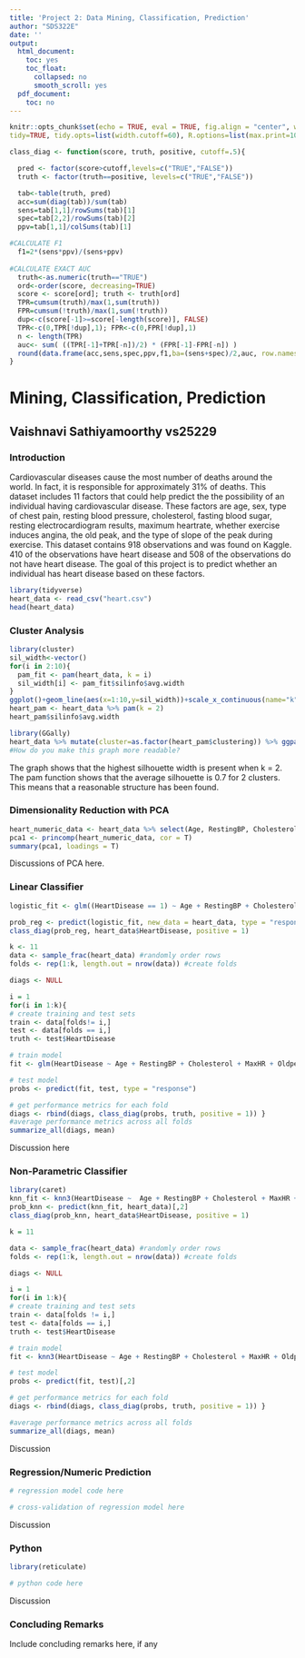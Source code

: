 ```yaml
---
title: 'Project 2: Data Mining, Classification, Prediction'
author: "SDS322E"
date: ''
output:
  html_document:
    toc: yes
    toc_float:
      collapsed: no
      smooth_scroll: yes
  pdf_document:
    toc: no
---
```


```r
knitr::opts_chunk$set(echo = TRUE, eval = TRUE, fig.align = "center", warning = F, message = F,
tidy=TRUE, tidy.opts=list(width.cutoff=60), R.options=list(max.print=100))

class_diag <- function(score, truth, positive, cutoff=.5){

  pred <- factor(score>cutoff,levels=c("TRUE","FALSE"))
  truth <- factor(truth==positive, levels=c("TRUE","FALSE"))

  tab<-table(truth, pred)
  acc=sum(diag(tab))/sum(tab)
  sens=tab[1,1]/rowSums(tab)[1]
  spec=tab[2,2]/rowSums(tab)[2]
  ppv=tab[1,1]/colSums(tab)[1]

#CALCULATE F1
  f1=2*(sens*ppv)/(sens+ppv)
  
#CALCULATE EXACT AUC
  truth<-as.numeric(truth=="TRUE")
  ord<-order(score, decreasing=TRUE)
  score <- score[ord]; truth <- truth[ord]
  TPR=cumsum(truth)/max(1,sum(truth))
  FPR=cumsum(!truth)/max(1,sum(!truth))
  dup<-c(score[-1]>=score[-length(score)], FALSE)
  TPR<-c(0,TPR[!dup],1); FPR<-c(0,FPR[!dup],1)
  n <- length(TPR)
  auc<- sum( ((TPR[-1]+TPR[-n])/2) * (FPR[-1]-FPR[-n]) )
  round(data.frame(acc,sens,spec,ppv,f1,ba=(sens+spec)/2,auc, row.names = "Metrics"),4)
}
```

# Mining, Classification, Prediction

## Vaishnavi Sathiyamoorthy vs25229

### Introduction 

Cardiovascular diseases cause the most number of deaths around the world. In fact, it is responsible for approximately 31% of deaths. This dataset includes 11 factors that could help predict the the possibility of an individual having cardiovascular disease. These factors are age, sex, type of chest pain, resting blood pressure, cholesterol, fasting blood sugar, resting electrocardiogram results, maximum heartrate, whether exercise induces angina, the old peak, and the type of slope of the peak during exercise. This dataset contains 918 observations and was found on Kaggle. 410 of the observations have heart disease and 508 of the observations do not have heart disease. The goal of this project is to predict whether an individual has heart disease based on these factors. 

```R
library(tidyverse)
heart_data <- read_csv("heart.csv")
head(heart_data) 
```

### Cluster Analysis

```R
library(cluster)
sil_width<-vector()
for(i in 2:10){  
  pam_fit <- pam(heart_data, k = i)  
  sil_width[i] <- pam_fit$silinfo$avg.width  
}
ggplot()+geom_line(aes(x=1:10,y=sil_width))+scale_x_continuous(name="k",breaks=1:10)
heart_pam <- heart_data %>% pam(k = 2)
heart_pam$silinfo$avg.width

library(GGally)
heart_data %>% mutate(cluster=as.factor(heart_pam$clustering)) %>% ggpairs(cols = 1:12, aes(color = cluster))
#How do you make this graph more readable?
```

The graph shows that the highest silhouette width is present when k = 2. The pam function shows that the average silhouette is 0.7 for 2 clusters. This means that a reasonable structure has been found.
    
    
### Dimensionality Reduction with PCA

```R
heart_numeric_data <- heart_data %>% select(Age, RestingBP, Cholesterol, MaxHR, Oldpeak)
pca1 <- princomp(heart_numeric_data, cor = T)
summary(pca1, loadings = T)
```

Discussions of PCA here. 

###  Linear Classifier

```R
logistic_fit <- glm((HeartDisease == 1) ~ Age + RestingBP + Cholesterol + MaxHR + Oldpeak, data = heart_data, family="binomial")

prob_reg <- predict(logistic_fit, new_data = heart_data, type = "response")
class_diag(prob_reg, heart_data$HeartDisease, positive = 1)
```

```R
k <- 11
data <- sample_frac(heart_data) #randomly order rows
folds <- rep(1:k, length.out = nrow(data)) #create folds

diags <- NULL

i = 1
for(i in 1:k){
# create training and test sets
train <- data[folds!= i,] 
test <- data[folds == i,] 
truth <- test$HeartDisease

# train model
fit <- glm(HeartDisease ~ Age + RestingBP + Cholesterol + MaxHR + Oldpeak, data = test, family = "binomial")

# test model
probs <- predict(fit, test, type = "response")

# get performance metrics for each fold
diags <- rbind(diags, class_diag(probs, truth, positive = 1)) }
#average performance metrics across all folds
summarize_all(diags, mean)
```

Discussion here

### Non-Parametric Classifier

```R
library(caret)
knn_fit <- knn3(HeartDisease ~  Age + RestingBP + Cholesterol + MaxHR + Oldpeak, data = heart_data)
prob_knn <- predict(knn_fit, heart_data)[,2]
class_diag(prob_knn, heart_data$HeartDisease, positive = 1)
```

```R
k = 11

data <- sample_frac(heart_data) #randomly order rows
folds <- rep(1:k, length.out = nrow(data)) #create folds

diags <- NULL

i = 1
for(i in 1:k){
# create training and test sets
train <- data[folds != i,] 
test <- data[folds == i,] 
truth <- test$HeartDisease

# train model
fit <- knn3(HeartDisease ~ Age + RestingBP + Cholesterol + MaxHR + Oldpeak, data=test)

# test model
probs <- predict(fit, test)[,2]

# get performance metrics for each fold
diags <- rbind(diags, class_diag(probs, truth, positive = 1)) }

#average performance metrics across all folds
summarize_all(diags, mean)
```

Discussion


### Regression/Numeric Prediction

```R
# regression model code here
```

```R
# cross-validation of regression model here
```

Discussion

### Python 

```R
library(reticulate)
```

```python
# python code here
```

Discussion

### Concluding Remarks

Include concluding remarks here, if any




